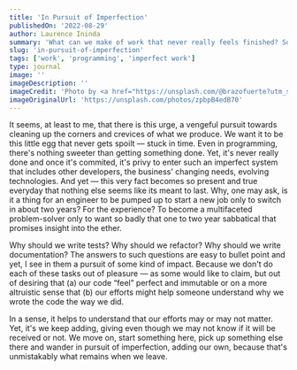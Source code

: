 ```yaml
---
title: 'In Pursuit of Imperfection'
publishedOn: '2022-08-29'
author: Laurence Ininda
summary: 'What can we make of work that never really feels finished? So much of what we aim to achieve is much more primal in nature than we care to admit. Where can we strike the balance between what we can do versus what we have no control over?'
slug: 'in-pursuit-of-imperfection'
tags: ['work', 'programming', 'imperfect work']
type: journal
image: ''
imageDescription: ''
imageCredit: 'Photo by <a href="https://unsplash.com/@brazofuerte?utm_source=unsplash&utm_medium=referral&utm_content=creditCopyText">Collin Armstrong</a> on <a href="https://unsplash.com/s/photos/abandoned?utm_source=unsplash&utm_medium=referral&utm_content=creditCopyText">Unsplash</a>'
imageOriginalUrl: 'https://unsplash.com/photos/zpbpB4edB70'
---
```


It seems, at least to me, that there is this urge, a vengeful pursuit towards cleaning up the corners and crevices of what we produce. We want it to be this little egg that never gets spoilt — stuck in time. Even in programming, there's nothing sweeter than getting something done. Yet, it's never really done and once it's commited, it's privy to enter such an imperfect system that includes other developers, the business' changing needs, evolving technologies. And yet — this very fact becomes so present and true everyday that nothing else seems like its meant to last. Why, one may ask, is it a thing for an engineer to be pumped up to start a new job only to switch in about two years? For the experience? To become a multifaceted problem-solver only to want so badly that one to two year sabbatical that promises insight into the ether.

Why should we write tests? Why should we refactor? Why should we write documentation? The answers to such questions are easy to bullet point and yet, I see in them a pursuit of some kind of impact. Because we don't do each of these tasks out of pleasure — as some would like to claim, but out of desiring that (a) our code “feel” perfect and immutable or on a more altruistic sense that (b) our efforts might help someone understand why we wrote the code the way we did.

In a sense, it helps to understand that our efforts may or may not matter. Yet, it's we keep adding, giving even though we may not know if it will be received or not. We move on, start something here, pick up something else there and wander in pursuit of imperfection, adding our own, because that's unmistakably what remains when we leave.
